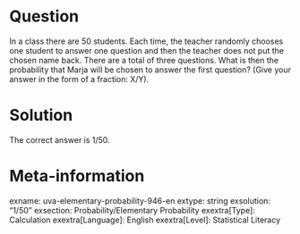 Question
========

In a class there are 50 students. Each time, the teacher randomly chooses one student to answer one question and then the teacher does not put the chosen name back. There are a total of three questions. What is then the probability that Marja will be chosen to answer the first question? (Give your answer in the form of a fraction: X/Y). 

Solution
========

The correct answer is 1/50.

Meta-information
================
exname: uva-elementary-probability-946-en
extype: string
exsolution: "1/50"
exsection: Probability/Elementary Probability
exextra[Type]: Calculation
exextra[Language]: English
exextra[Level]: Statistical Literacy 
